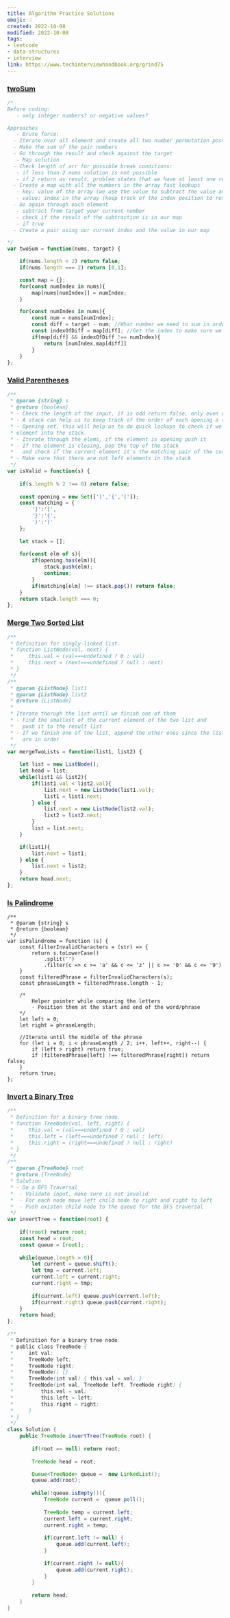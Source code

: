```yaml
---
title: Algorithm Practice Solutions
emoji: 💡
created: 2022-10-08
modified: 2022-10-08
tags:
- leetcode
- data-structures
- interview
link: https://www.techinterviewhandbook.org/grind75
---
```


### [twoSum](https://leetcode.com/problems/two-sum/)

```js
/*
Before coding:
   - only integer numbers? or negative values?

Approaches
   - Brute force:
  - Iterate over all element and create all two number permutation possible
  - Make the sum of the pair numbers
  - Go through the result and check against the target
   - Map solution
  - Check length of arr for possible break conditions:
   - if less than 2 nums solution is not possible
   - if 2 return as result, problem states that we have at least one result
  - Create a map with all the numbers in the array fast lookups
   - key: value of the array (we use the value to subtract the value and find out if this number  will sum up to our target)
   - value: index in the array (keep track of the index position to return it as the result)
  - Go again through each element
   - subtract from target your current number
   - check if the result of the subtraction is in our map
   - if true
  - Create a pair using our current index and the value in our map

*/
var twoSum = function(nums, target) {

    if(nums.length < 2) return false;
    if(nums.length === 2) return [0,1];

    const map = {};
    for(const numIndex in nums){
        map[nums[numIndex]] = numIndex;
    }

    for(const numIndex in nums){
        const num = nums[numIndex];
        const diff = target - num; //What number we need to sum in order to get to the target
        const indexOfDiff = map[diff]; //Get the index to make sure we don't use the same number twice
        if(map[diff] && indexOfDiff !== numIndex){
            return [numIndex,map[diff]]
        }
    }
};

```
### [Valid Parentheses](https://leetcode.com/problems/valid-parentheses/)

```js
/**
 * @param {string} s
 * @return {boolean}
 * - Check the length of the input, if is odd return false, only even number can return true
 * - A stack can help us to keep track of the order of each opening a closing elements
 * - Opening set, this will help us to do quick lockups to check if we need to push
 * element into the stack.
 * - Iterate through the elems, if the element is opening push it
 * - If the element is closing, pop the top of the stack
 *   and check if the current element it's the matching pair of the current element
 * - Make sure that there are not left elements in the stack
 */
var isValid = function(s) {
    
    if(s.length % 2 !== 0) return false;
    
    const opening = new Set(['[','{','(']);
    const matching = {
        ']':'[',
        '}':'{',
        ')':'('
    };
    
    let stack = []; 
    
    for(const elm of s){
        if(opening.has(elm)){
            stack.push(elm);
            continue;
        }
        if(matching[elm] !== stack.pop()) return false;
    }
    return stack.length === 0;
};
```
### [Merge Two Sorted List](https://leetcode.com/problems/merge-two-sorted-lists/)
```js
/**
 * Definition for singly-linked list.
 * function ListNode(val, next) {
 *     this.val = (val===undefined ? 0 : val)
 *     this.next = (next===undefined ? null : next)
 * }
 */
/**
 * @param {ListNode} list1
 * @param {ListNode} list2
 * @return {ListNode}
 *
 * Iterate thorugh the list until we finish one of them
 * - Find the smallest of the current element of the two list and
 *   push it to the result list
 * - If we finish one of the list, append the other ones since the lists
 *   are in order
 */
var mergeTwoLists = function(list1, list2) {

    let list = new ListNode();
    let head = list;
    while(list1 && list2){
        if(list1.val < list2.val){
            list.next = new ListNode(list1.val);
            list1 = list1.next;
        } else {
            list.next = new ListNode(list2.val);
            list2 = list2.next;
        }
        list = list.next;
    }

    if(list1){
        list.next = list1;
    } else {
        list.next = list2;
    }
    return head.next;
};
```
### [Is Palindrome](https://leetcode.com/problems/valid-palindrome)

```
/**
 * @param {string} s
 * @return {boolean}
 */
var isPalindrome = function (s) {
    const filterInvalidCharacters = (str) => {
        return s.toLowerCase()
            .split('')
            .filter(c => c >= 'a' && c <= 'z' || c >= '0' && c <= '9')
    }
    const filteredPhrase = filterInvalidCharacters(s);
    const phraseLength = filteredPhrase.length - 1;
    
    /*
        Helper pointer while comparing the letters
        - Position them at the start and end of the word/phrase
    */
    let left = 0;
    let right = phraseLength;
    
    //Iterate until the middle of the phrase
    for (let i = 0; i < phraseLength / 2; i++, left++, right--) {
        if (left > right) return true;
        if (filteredPhrase[left] !== filteredPhrase[right]) return false;
    }
    return true;
};
```
### [Invert a Binary Tree](https://leetcode.com/problems/invert-binary-tree)
```js 
/**
 * Definition for a binary tree node.
 * function TreeNode(val, left, right) {
 *     this.val = (val===undefined ? 0 : val)
 *     this.left = (left===undefined ? null : left)
 *     this.right = (right===undefined ? null : right)
 * }
 */
/**
 * @param {TreeNode} root
 * @return {TreeNode}
 * Solution
 * - Do a BFS Traversal
 *  - Validate input, make sure is not invalid
 *  - For each node move left child node to right and right to left
 *  - Push existen child node to the queue for the BFS traversal
 */
var invertTree = function(root) {
    
    if(!root) return root;
    const head = root;
    const queue = [root];
    
    while(queue.length > 0){
        let current = queue.shift();
        let tmp = current.left;
        current.left = current.right;
        current.right = tmp;
        
        if(current.left) queue.push(current.left);
        if(current.right) queue.push(current.right);        
    }
    return head;
};
```
```java
/**
 * Definition for a binary tree node.
 * public class TreeNode {
 *     int val;
 *     TreeNode left;
 *     TreeNode right;
 *     TreeNode() {}
 *     TreeNode(int val) { this.val = val; }
 *     TreeNode(int val, TreeNode left, TreeNode right) {
 *         this.val = val;
 *         this.left = left;
 *         this.right = right;
 *     }
 * }
 */
class Solution {
    public TreeNode invertTree(TreeNode root) {
        
        if(root == null) return root;
        
        TreeNode head = root;

        Queue<TreeNode> queue =  new LinkedList();
        queue.add(root);
        
        while(!queue.isEmpty()){
            TreeNode current =  queue.poll();
            
            TreeNode temp = current.left;
            current.left = current.right;
            current.right = temp;
            
            if(current.left != null) {
                queue.add(current.left);
            }
            
            if(current.right != null){
                queue.add(current.right);
            }
        }
        
        return head;
    }
}
```
